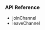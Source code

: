 <PlatformWrapper platform="android">

### API Reference

- <Link to="{{global.API_REF_ANDROID_ROOT_VOICE_SDK}}/class_irtcengine.html#api_irtcengine_joinchannel2">joinChannel</Link>

- <Link to="{{global.API_REF_ANDROID_ROOT_VOICE_SDK}}/class_irtcengine.html#api_irtcengine_leavechannel">leaveChannel</Link>

</PlatformWrapper>
